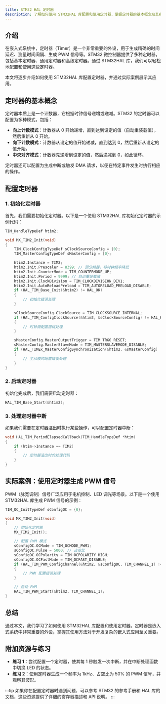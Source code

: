 ```yaml
---
title: STM32 HAL 定时器
description: 了解如何使用 STM32HAL 库配置和使用定时器，掌握定时器的基本概念及其在实际应用中的使用方法。
---
```


## 介绍

在嵌入式系统中，定时器（Timer）是一个非常重要的外设，用于生成精确的时间延迟、测量时间间隔、生成 PWM 信号等。STM32 微控制器提供了多种定时器，包括基本定时器、通用定时器和高级定时器。通过 STM32HAL 库，我们可以轻松地配置和使用这些定时器。

本文将逐步介绍如何使用 STM32HAL 库配置定时器，并通过实际案例展示其应用。

## 定时器的基本概念

定时器本质上是一个计数器，它根据时钟信号递增或递减。STM32 的定时器可以配置为多种模式，包括：

- **向上计数模式**：计数器从 0 开始递增，直到达到设定的值（自动重装载值），然后重新从 0 开始。
- **向下计数模式**：计数器从设定的值开始递减，直到达到 0，然后重新从设定的值开始。
- **中央对齐模式**：计数器先递增到设定的值，然后递减到 0，如此循环。

定时器还可以配置为生成中断或触发 DMA 请求，以便在特定事件发生时执行相应的操作。

## 配置定时器

### 1. 初始化定时器

首先，我们需要初始化定时器。以下是一个使用 STM32HAL 库初始化定时器的示例代码：

```c
TIM_HandleTypeDef htim2;

void MX_TIM2_Init(void)
{
    TIM_ClockConfigTypeDef sClockSourceConfig = {0};
    TIM_MasterConfigTypeDef sMasterConfig = {0};

    htim2.Instance = TIM2;
    htim2.Init.Prescaler = 8399; // 预分频器，将时钟频率降低
    htim2.Init.CounterMode = TIM_COUNTERMODE_UP;
    htim2.Init.Period = 9999; // 自动重装载值
    htim2.Init.ClockDivision = TIM_CLOCKDIVISION_DIV1;
    htim2.Init.AutoReloadPreload = TIM_AUTORELOAD_PRELOAD_DISABLE;
    if (HAL_TIM_Base_Init(&htim2) != HAL_OK)
    {
        // 初始化错误处理
    }

    sClockSourceConfig.ClockSource = TIM_CLOCKSOURCE_INTERNAL;
    if (HAL_TIM_ConfigClockSource(&htim2, &sClockSourceConfig) != HAL_OK)
    {
        // 时钟源配置错误处理
    }

    sMasterConfig.MasterOutputTrigger = TIM_TRGO_RESET;
    sMasterConfig.MasterSlaveMode = TIM_MASTERSLAVEMODE_DISABLE;
    if (HAL_TIMEx_MasterConfigSynchronization(&htim2, &sMasterConfig) != HAL_OK)
    {
        // 主从模式配置错误处理
    }
}
```

### 2. 启动定时器

初始化完成后，我们需要启动定时器：

```c
HAL_TIM_Base_Start(&htim2);
```

### 3. 处理定时器中断

如果我们需要在定时器溢出时执行某些操作，可以配置定时器中断：

```c
void HAL_TIM_PeriodElapsedCallback(TIM_HandleTypeDef *htim)
{
    if (htim->Instance == TIM2)
    {
        // 定时器溢出时的处理代码
    }
}
```

## 实际案例：使用定时器生成 PWM 信号

PWM（脉宽调制）信号广泛应用于电机控制、LED 调光等场景。以下是一个使用 STM32HAL 库生成 PWM 信号的示例：

```c
TIM_OC_InitTypeDef sConfigOC = {0};

void MX_TIM2_Init(void)
{
    // 初始化定时器
    MX_TIM2_Init();

    // 配置 PWM 模式
    sConfigOC.OCMode = TIM_OCMODE_PWM1;
    sConfigOC.Pulse = 5000; // 占空比
    sConfigOC.OCPolarity = TIM_OCPOLARITY_HIGH;
    sConfigOC.OCFastMode = TIM_OCFAST_DISABLE;
    if (HAL_TIM_PWM_ConfigChannel(&htim2, &sConfigOC, TIM_CHANNEL_1) != HAL_OK)
    {
        // PWM 配置错误处理
    }

    // 启动 PWM
    HAL_TIM_PWM_Start(&htim2, TIM_CHANNEL_1);
}
```

## 总结

通过本文，我们学习了如何使用 STM32HAL 库配置和使用定时器。定时器是嵌入式系统中非常重要的外设，掌握其使用方法对于开发复杂的嵌入式应用至关重要。

## 附加资源与练习

- **练习 1**：尝试配置一个定时器，使其每 1 秒触发一次中断，并在中断处理函数中切换 LED 的状态。
- **练习 2**：使用定时器生成一个频率为 1kHz、占空比为 50% 的 PWM 信号，并观察其波形。

:::tip
如果你在配置定时器时遇到问题，可以参考 STM32 的参考手册和 HAL 库的文档，这些资源提供了详细的寄存器描述和 API 说明。
:::